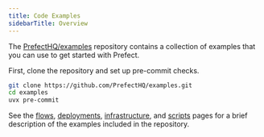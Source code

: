 ```yaml
---
title: Code Examples
sidebarTitle: Overview
---
```


The [PrefectHQ/examples](https://github.com/PrefectHQ/examples) repository contains a collection of examples that you can use to get started with Prefect.

First, clone the repository and set up pre-commit checks.

```bash
git clone https://github.com/PrefectHQ/examples.git
cd examples
uvx pre-commit
```

See the [flows](/v3/examples/flows), [deployments](/v3/examples/deployments), [infrastructure](/v3/examples/infrastructure), and [scripts](/v3/examples/scripts) pages for a brief description of the examples included in the repository.